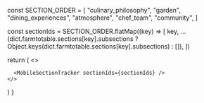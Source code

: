 

  const SECTION_ORDER = [
    "culinary_philosophy",
    "garden",
    "dining_experiences",
    "atmosphere",
    "chef_team",
    "community",
  ]

  const sectionIds = SECTION_ORDER.flatMap((key) => [
    key,
    ...(dict.farmtotable.sections[key].subsections
      ? Object.keys(dict.farmtotable.sections[key].subsections)
      : []),
  ])

  return (
    <>
      <CulinaryPhilosophy dict={dict} />
      <Garden             dict={dict} />
      <DiningExperiences  dict={dict} />
      <Atmosphere         dict={dict} />
      <ChefTeam           dict={dict} />
      <Community          dict={dict} />

      <MobileSectionTracker sectionIds={sectionIds} />
    </>
  )
}